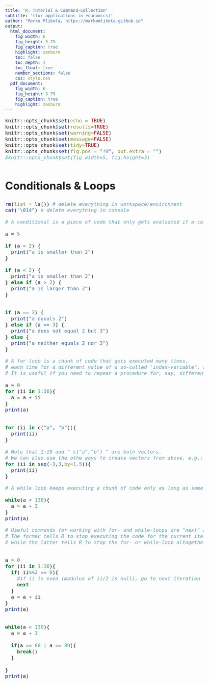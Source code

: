 ```yaml
---
title: 'R: Tutorial & Command-Collection'
subtitle: '(for applications in economics)'
author: "Marko Mlikota, https://markomlikota.github.io"
output:
  html_document: 
    fig_width: 6
    fig_height: 3.75
    fig_caption: true
    highlight: zenburn
    toc: false
    toc_depth: 1
    toc_float: true
    number_sections: false
    css: style.css
  pdf_document:
    fig_width: 6
    fig_height: 3.75
    fig_caption: true
    highlight: zenburn
---
```



<style type="text/css">
body, td {
   font-size: 18px;
}
code.r{
  font-size: 16px;
}
pre {
  font-size: 16px
}
h1 {
  font-size: 35px;
  margin: 60px 0px 30px 0px;
}
h2 {
  font-size: 25px;
}
#TOC {
  color: black; 
}

</style>

<script>
  var height=$('#primary').height(); // Calculate primary wrapper height
  $('#secondary').height(height); // Set the height it to sidebar
</script>




```r
knitr::opts_chunk$set(echo = TRUE)
knitr::opts_chunk$set(results=TRUE)
knitr::opts_chunk$set(warning=FALSE)
knitr::opts_chunk$set(message=FALSE)
knitr::opts_chunk$set(tidy=TRUE)
knitr::opts_chunk$set(fig.pos = "!H", out.extra = "")
#knitr::opts_chunk$set(fig.width=5, fig.height=3)
```


# Conditionals & Loops

```r

rm(list = ls()) # delete everything in workspace/environment
cat("\014")	# delete everything in console     


```

```r

# A conditional is a piece of code that only gets evaluated if a certain condition is true:

a = 5

if (a < 2) {
  print("a is smaller than 2") 
}

if (a < 2) {
  print("a is smaller than 2") 
} else if (a > 2) {
  print("a is larger than 2") 
}


if (a == 2) {
  print("a equals 2") 
} else if (a == 3) {
  print("a does not equal 2 but 3")
} else {
  print("a neither equals 2 nor 3")
}

```

```r

# A for loop is a chunk of code that gets executed many times, 
# each time for a different value of a so-called "index-variable", named "ii" in the following. 
# It is useful if you need to repeat a procedure for, say, different countries in your data sample.

a = 0
for (ii in 1:10){
  a = a + ii
}
print(a)


for (ii in c("a", "b")){
  print(ii)
}

# Note that 1:10 and " c("a","b") " are both vectors. 
# We can also use the othe ways to create vectors from above, e.g.:
for (ii in seq(-3,3,by=1.5)){
  print(ii)
}

```

```r

# A while loop keeps executing a chunk of code only as long as some condition is true:

while(a < 130){
  a = a + 3
}
print(a)


```

```r

# Useful commands for working with for- and while-loops are "next" and "break()". 
# The former tells R to stop executing the code for the current iteration and proceed to the next one, 
# while the latter tells R to stop the for- or while-loop altogether. 


a = 0
for (ii in 1:10){
  if( ii%%2 == 0){ 
    #if ii is even (modulus of ii/2 is null), go to next iteration (i.e. skip this one)
  	next
  }
  a = a + ii
}
print(a)


while(a < 130){
  a = a + 3
  
  if(a == 88 | a == 89){
  	break()
  }
  
}
print(a)



```


